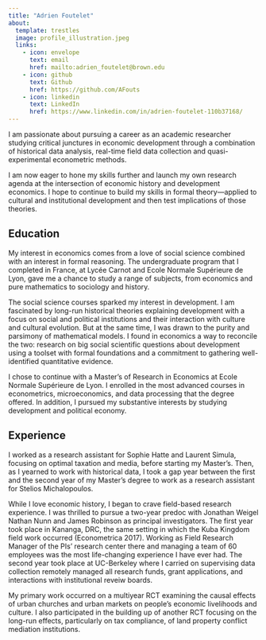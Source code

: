 ```yaml
---
title: "Adrien Foutelet"
about:
  template: trestles
  image: profile_illustration.jpeg
  links:
    - icon: envelope
      text: email
      href: mailto:adrien_foutelet@brown.edu
    - icon: github
      text: Github
      href: https://github.com/AFouts
    - icon: linkedin
      text: LinkedIn
      href: https://www.linkedin.com/in/adrien-foutelet-110b37168/
---
```


I am passionate about pursuing a career as an academic researcher studying critical junctures in economic development through a combination of historical data analysis, real-time field data collection and quasi-experimental econometric methods.

I am now eager to hone my skills further and launch my own research agenda at the intersection of economic history and development economics. I hope to continue to build my skills in formal theory—applied to cultural and institutional development and then test implications of those theories.

## Education

My interest in economics comes from a love of social science combined with an interest in formal reasoning. The undergraduate program that I completed in France, at Lycée Carnot and Ecole Normale Supérieure de Lyon, gave me a chance to study a range of subjects, from economics and pure mathematics to sociology and history.

The social science courses sparked my interest in development. I am fascinated by long-run historical theories explaining development with a focus on social and political institutions and their interaction with culture and cultural evolution. But at the same time, I was drawn to the purity and parsimony of mathematical models. I found in economics a way to reconcile the two: research on big social scientific questions about development using a toolset with formal foundations and a commitment to gathering well-identified quantitative evidence.

I chose to continue with a Master’s of Research in Economics at Ecole Normale Supérieure de Lyon. I enrolled in the most advanced courses in econometrics, microeconomics, and data processing that the degree offered. In addition, I pursued my substantive interests by studying development and political economy.

## Experience

I worked as a research assistant for Sophie Hatte and Laurent Simula, focusing on optimal taxation and media, before starting my Master's. Then, as I yearned to work with historical data, I took a gap year between the first and the second year of my Master’s degree to work as a research assistant for Stelios Michalopoulos.

While I love economic history, I began to crave field-based research experience. I was thrilled to pursue a two-year predoc with Jonathan Weigel Nathan Nunn and James Robinson as principal investigators. The first year took place in Kananga, DRC, the same setting in which the Kuba Kingdom field work occurred (Econometrica 2017). Working as Field Research Manager of the PIs' research center there and managing a team of 60 employees was the most life-changing experience I have ever had. The second year took place at UC-Berkeley where I carried on supervising data collection remotely managed all research funds, grant applications, and interactions with institutional reveiw boards.

My primary work occurred on a multiyear RCT examining the causal effects of urban churches and urban markets on people’s economic livelihoods and culture. I also participated in the building up of another RCT focusing on the long-run effects, particularly on tax compliance, of land property conflict mediation institutions.